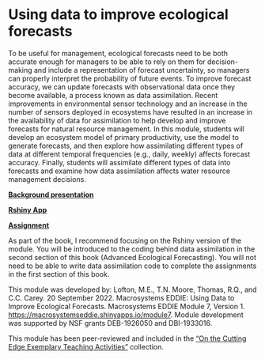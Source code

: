 # Using data to improve ecological forecasts

To be useful for management, ecological forecasts need to be both accurate enough for managers to be able to rely on them for decision-making and include a representation of forecast uncertainty, so managers can properly interpret the probability of future events. To improve forecast accuracy, we can update forecasts with observational data once they become available, a process known as data assimilation. Recent improvements in environmental sensor technology and an increase in the number of sensors deployed in ecosystems have resulted in an increase in the availability of data for assimilation to help develop and improve forecasts for natural resource management. In this module, students will develop an ecosystem model of primary productivity, use the model to generate forecasts, and then explore how assimilating different types of data at different temporal frequencies (e.g., daily, weekly) affects forecast accuracy. Finally, students will assimilate different types of data into forecasts and examine how data assimilation affects water resource management decisions.

[**Background presentation**](https://cdn.serc.carleton.edu/files/eddie/teaching_materials/modules/instructors_powerpoint_23sep22.v4.pptx)

[**Rshiny App**](https://macrosystemseddie.shinyapps.io/module7/)

[**Assignment**](https://cdn.serc.carleton.edu/files/eddie/teaching_materials/modules/student_handout_23sep22.docx)

As part of the book, I recommend focusing on the Rshiny version of the module. You will be introduced to the coding behind data assimilation in the second section of this book (Advanced Ecological Forecasting). You will not need to be able to write data assimilation code to complete the assignments in the first section of this book.

This module was developed by: Lofton, M.E., T.N. Moore, Thomas, R.Q., and C.C. Carey. 20 September 2022. Macrosystems EDDIE: Using Data to Improve Ecological Forecasts. Macrosystems EDDIE Module 7, Version 1. <https://macrosystemseddie.shinyapps.io/module7>. Module development was supported by NSF grants DEB-1926050 and DBI-1933016.

This module has been peer-reviewed and included in the ["On the Cutting Edge Exemplary Teaching Activities"](https://serc.carleton.edu/teachearth/exemplary.html) collection.
